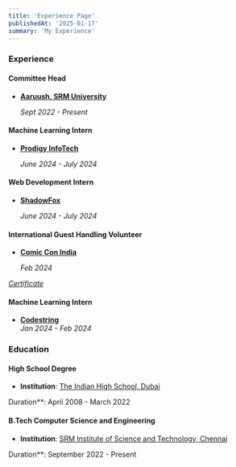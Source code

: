 ```yaml
---
title: 'Experience Page'
publishedAt: '2025-01-17'
summary: 'My Experience'
---
```


### Experience

#### Committee Head  
- **[Aaruush, SRM University](https://www.aaruush.org/)**  

  _Sept 2022 - Present_

           

#### Machine Learning Intern  
- **[Prodigy InfoTech](https://prodigyinfotech.dev/)** 

  _June 2024 - July 2024_

           

#### Web Development Intern  
- **[ShadowFox](https://www.shadowfox.in/)**  

  _June 2024 - July 2024_

           

#### International Guest Handling Volunteer  
- **[Comic Con India](https://www.comicconindia.com/)**  

  _Feb 2024_  

 [_Certificate_](https://media.licdn.com/dms/image/v2/D4D2DAQGa7qiWdnz8Jg/profile-treasury-image-shrink_1280_1280/profile-treasury-image-shrink_1280_1280/0/1708282652086?e=1737720000&v=beta&t=ft6fxEx0Z-9ZOmIIaaewtNuEgdRa_wpMAo5-x-QpQTk)

           

#### Machine Learning Intern  
- **[Codestring](https://codestring.in/)**  
  _Jan 2024 - Feb 2024_



### Education

#### High School Degree
- **Institution**: [The Indian High School, Dubai](https://ihsdubai.org/)

Duration**: April 2008 - March 2022

           

#### B.Tech Computer Science and Engineering
- **Institution**: [SRM Institute of Science and Technology, Chennai](https://www.srmist.edu.in/)

Duration**: September 2022 - Present
